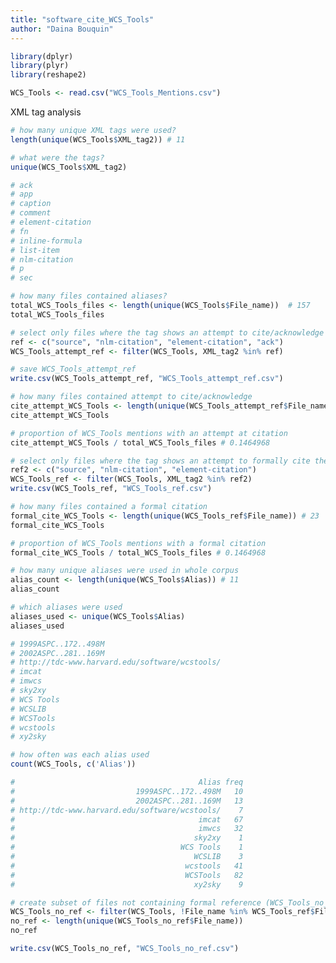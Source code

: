 ```yaml
---
title: "software_cite_WCS_Tools"
author: "Daina Bouquin"
---
```


```r
library(dplyr)
library(plyr)
library(reshape2)

WCS_Tools <- read.csv("WCS_Tools_Mentions.csv")
```

XML tag analysis
```r
# how many unique XML tags were used?
length(unique(WCS_Tools$XML_tag2)) # 11

# what were the tags?
unique(WCS_Tools$XML_tag2)

# ack 
# app 
# caption 
# comment 
# element-citation 
# fn 
# inline-formula 
# list-item 
# nlm-citation 
# p 
# sec

# how many files contained aliases?
total_WCS_Tools_files <- length(unique(WCS_Tools$File_name))  # 157
total_WCS_Tools_files

# select only files where the tag shows an attempt to cite/acknowledge (WCS_Tools_attempt_ref)
ref <- c("source", "nlm-citation", "element-citation", "ack")
WCS_Tools_attempt_ref <- filter(WCS_Tools, XML_tag2 %in% ref)

# save WCS_Tools_attempt_ref
write.csv(WCS_Tools_attempt_ref, "WCS_Tools_attempt_ref.csv")

# how many files contained attempt to cite/acknowledge
cite_attempt_WCS_Tools <- length(unique(WCS_Tools_attempt_ref$File_name)) # 23
cite_attempt_WCS_Tools

# proportion of WCS_Tools mentions with an attempt at citation
cite_attempt_WCS_Tools / total_WCS_Tools_files # 0.1464968

# select only files where the tag shows an attempt to formally cite the software (WCS_Tools_ref)
ref2 <- c("source", "nlm-citation", "element-citation")
WCS_Tools_ref <- filter(WCS_Tools, XML_tag2 %in% ref2)
write.csv(WCS_Tools_ref, "WCS_Tools_ref.csv")

# how many files contained a formal citation
formal_cite_WCS_Tools <- length(unique(WCS_Tools_ref$File_name)) # 23
formal_cite_WCS_Tools

# proportion of WCS_Tools mentions with a formal citation
formal_cite_WCS_Tools / total_WCS_Tools_files # 0.1464968

# how many unique aliases were used in whole corpus
alias_count <- length(unique(WCS_Tools$Alias)) # 11
alias_count

# which aliases were used
aliases_used <- unique(WCS_Tools$Alias)
aliases_used

# 1999ASPC..172..498M
# 2002ASPC..281..169M
# http://tdc-www.harvard.edu/software/wcstools/
# imcat
# imwcs
# sky2xy
# WCS Tools
# WCSLIB
# WCSTools
# wcstools
# xy2sky  

# how often was each alias used
count(WCS_Tools, c('Alias'))

#                                         Alias freq
#                           1999ASPC..172..498M   10
#                           2002ASPC..281..169M   13
# http://tdc-www.harvard.edu/software/wcstools/    7
#                                         imcat   67
#                                         imwcs   32
#                                        sky2xy    1
#                                     WCS Tools    1
#                                        WCSLIB    3
#                                      wcstools   41
#                                      WCSTools   82
#                                        xy2sky    9

# create subset of files not containing formal reference (WCS_Tools_no_ref)
WCS_Tools_no_ref <- filter(WCS_Tools, !File_name %in% WCS_Tools_ref$File_name)
no_ref <- length(unique(WCS_Tools_no_ref$File_name)) 
no_ref

write.csv(WCS_Tools_no_ref, "WCS_Tools_no_ref.csv")
```